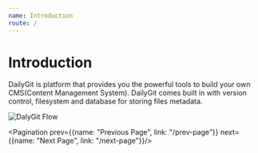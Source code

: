 ```yaml
---
name: Introduction
route: /
---
```




# Introduction

DailyGit is platform that provides you the powerful tools to build your own CMS(Content Management System). DailyGit comes built in with version control, filesystem and database for storing files metadata.

![DalyGit Flow](../public/images/dailygit-flow.png)

<Pagination prev={{name: "Previous Page", link: "/prev-page"}} next={{name: "Next Page", link: "/next-page"}}/>